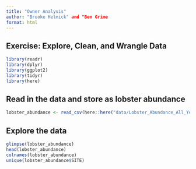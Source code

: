 ```yaml
---
title: "Owner Analysis"
author: "Brooke Helmick" and "Ben Grime
format: html
---
```


## Exercise: Explore, Clean, and Wrangle Data
```r
library(readr)
library(dplyr)
library(ggplot2)
library(tidyr)
library(here)
```


## Read in the data and store as lobster abundance
```r
lobster_abundance <- read_csv(here::here("data/Lobster_Abundance_All_Years_20220829.csv"))
```


## Explore the data
```r
glimpse(lobster_abundance)
head(lobster_abundance)
colnames(lobster_abundance)
unique(lobster_abundance$SITE)

```












